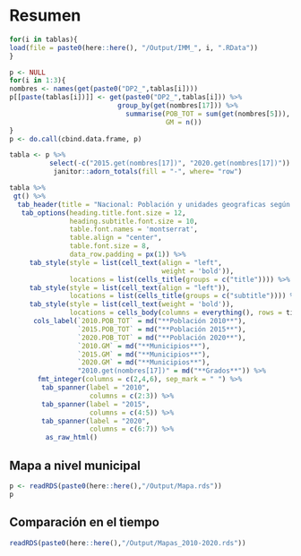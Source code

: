 # Resumen  {.unlisted .unnumbered}

```r
for(i in tablas){
load(file = paste0(here::here(), "/Output/IMM_", i, ".RData"))
}

p <- NULL
for(i in 1:3){
nombres <- names(get(paste0("DP2_",tablas[i])))
p[[paste(tablas[i])]] <- get(paste0("DP2_",tablas[i])) %>%
                           group_by(get(nombres[17])) %>%
                             summarise(POB_TOT = sum(get(nombres[5])),
                                       GM = n())
}
p <- do.call(cbind.data.frame, p)

tabla <- p %>%
          select(-c("2015.get(nombres[17])", "2020.get(nombres[17])")) %>%
           janitor::adorn_totals(fill = "-", where= "row")

tabla %>% 
 gt() %>%
  tab_header(title = "Nacional: Población y unidades geograficas según el índice de marginación, 2010-2020") %>%
   tab_options(heading.title.font.size = 12, 
               heading.subtitle.font.size = 10,
               table.font.names = 'montserrat',
               table.align = "center",
               table.font.size = 8,
               data_row.padding = px(1)) %>%
     tab_style(style = list(cell_text(align = "left",
                                      weight = 'bold')),
               locations = list(cells_title(groups = c("title")))) %>%
     tab_style(style = list(cell_text(align = "left")),
               locations = list(cells_title(groups = c("subtitle")))) %>%
     tab_style(style = list(cell_text(weight = 'bold')),
               locations = cells_body(columns = everything(), rows = tidyselect::last_col())) %>%
      cols_label(`2010.POB_TOT` = md("**Población 2010**"),
                 `2015.POB_TOT` = md("**Población 2015**"),
                 `2020.POB_TOT` = md("**Población 2020**"),
                 `2010.GM` = md("**Municipios**"),
                 `2015.GM` = md("**Municipios**"),
                 `2020.GM` = md("**Municipios**"),
                 "2010.get(nombres[17])" = md("**Grados**")) %>%
       fmt_integer(columns = c(2,4,6), sep_mark = " ") %>%
        tab_spanner(label = "2010",
                    columns = c(2:3)) %>%
        tab_spanner(label = "2015",
                    columns = c(4:5)) %>%
        tab_spanner(label = "2020",
                    columns = c(6:7)) %>%
         as_raw_html() 
```



## Mapa a nivel municipal {-}


```r
p <- readRDS(paste0(here::here(),"/Output/Mapa.rds"))
p
```


## Comparación en el tiempo {-}


```r
readRDS(paste0(here::here(),"/Output/Mapas_2010-2020.rds"))
```
